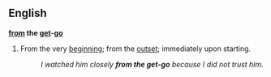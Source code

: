 ==English==
{{idiom2}}
'''[[from]] the [[get]]-[[go]]'''
#From the very [[beginning]]; from the [[outset]]; immediately upon starting.
#:''I watched him closely '''from the get-go''' because I did not trust him.''